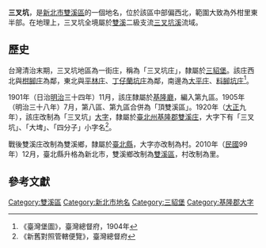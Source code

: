 {{noteTA
|1 = zh-cn:庄; zh-hk:庄; zh-tw:庄;
}}
'''三叉坑'''，是[[新北市|新北市]][[雙溪區|雙溪區]]的一個地名，位於該區中部偏西北，範圍大致為外柑里東半部。在地理上，三叉坑全境屬於[[雙溪_(新北市)|雙溪]]二級支流[[三叉坑溪|三叉坑溪]]流域。

==歷史==
台灣清治末期，三叉坑地區為一街庄，稱為「三叉坑庄」，隸屬於[[三貂堡|三貂堡]]。該庄西北與[[柑腳庄|柑腳庄]]為鄰，東北與[[平林庄|平林庄]]、[[丁仔蘭坑庄|丁仔蘭坑庄]]為鄰，南邊為[[大平_(新北市)|大平庄]]、[[料腳坑庄|料腳坑庄]]<ref>《臺灣堡圖》，臺灣總督府，1904年</ref>。

1901年（日治[[明治|明治]]三十四年）11月，該庄隸屬於[[基隆廳|基隆廳]]，編入第九區。1905年（明治三十八年）7月，第八區、第九區合併為「頂雙溪區」。1920年（[[大正|大正]]九年），該庄改制為「三叉坑」[[大字|大字]]，隸屬於[[臺北州|臺北州]][[基隆郡|基隆郡]][[雙溪庄|雙溪庄]]，大字下有「三叉坑」、「大埤」、「四分子」小字名<ref>《新舊對照管轄便覽》，臺灣總督府</ref>。

戰後雙溪庄改制為雙溪鄉，隸屬於[[臺北縣|臺北縣]]，大字亦改制為村。2010年（[[中華民國|民國]]99年）12月，臺北縣升格為新北市，雙溪鄉改制為[[雙溪區|雙溪區]]，村改制為里。

==參考文獻==
{{reflist}}

{{基隆郡}}

[[Category:雙溪區|Category:雙溪區]]
[[Category:新北市地名|Category:新北市地名]]
[[Category:三貂堡|Category:三貂堡]]
[[Category:基隆郡大字|Category:基隆郡大字]]